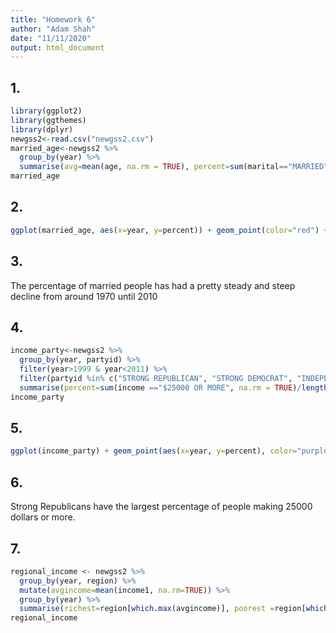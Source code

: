 ```yaml
---
title: "Homework 6"
author: "Adam Shah"
date: "11/11/2020"
output: html_document
---
```

## 1.
```r
library(ggplot2)
library(ggthemes)
library(dplyr)
newgss2<-read.csv("newgss2.csv")
married_age<-newgss2 %>%
  group_by(year) %>%
  summarise(avg=mean(age, na.rm = TRUE), percent=sum(marital=="MARRIED", na.rm = TRUE)/length(marital)*100)
married_age
```

## 2. 

```r
ggplot(married_age, aes(x=year, y=percent)) + geom_point(color="red") + theme_gray()
```

## 3. 
The percentage of married people has had a pretty steady and steep decline from around 1970 until 2010

## 4.
```r
income_party<-newgss2 %>%
  group_by(year, partyid) %>%
  filter(year>1999 & year<2011) %>%
  filter(partyid %in% c("STRONG REPUBLICAN", "STRONG DEMOCRAT", "INDEPENDENT")) %>%
  summarise(percent=sum(income =="$25000 OR MORE", na.rm = TRUE)/length(income)*100)
income_party
```

## 5. 
```r
ggplot(income_party) + geom_point(aes(x=year, y=percent), color="purple") + facet_wrap(~partyid) + theme_bw()
```

## 6. 
Strong Republicans have the largest percentage of people making 25000 dollars or more.

## 7. 
```r
regional_income <- newgss2 %>%
  group_by(year, region) %>%
  mutate(avgincome=mean(income1, na.rm=TRUE)) %>%
  group_by(year) %>%
  summarise(richest=region[which.max(avgincome)], poorest =region[which.min(avgincome)])
regional_income
```


